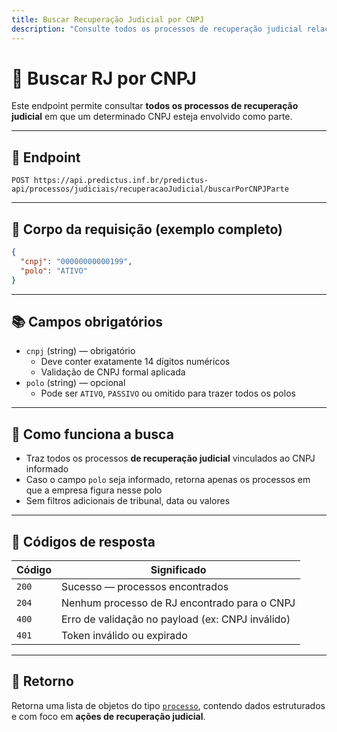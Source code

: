 ```yaml
---
title: Buscar Recuperação Judicial por CNPJ
description: "Consulte todos os processos de recuperação judicial relacionados a um CNPJ."
---
```


# 🏢 Buscar RJ por CNPJ

Este endpoint permite consultar **todos os processos de recuperação judicial** em que um determinado CNPJ esteja envolvido como parte.

---

## 🔗 Endpoint

```
POST https://api.predictus.inf.br/predictus-api/processos/judiciais/recuperacaoJudicial/buscarPorCNPJParte
```

---

## 🧾 Corpo da requisição (exemplo completo)

```json
{
  "cnpj": "00000000000199",
  "polo": "ATIVO"
}
```

---

## 📚 Campos obrigatórios

- `cnpj` (string) — obrigatório  
  - Deve conter exatamente 14 dígitos numéricos  
  - Validação de CNPJ formal aplicada
- `polo` (string) — opcional  
  - Pode ser `ATIVO`, `PASSIVO` ou omitido para trazer todos os polos

---

## 📌 Como funciona a busca

- Traz todos os processos **de recuperação judicial** vinculados ao CNPJ informado
- Caso o campo `polo` seja informado, retorna apenas os processos em que a empresa figura nesse polo
- Sem filtros adicionais de tribunal, data ou valores

---

## 🧾 Códigos de resposta

| Código | Significado                                  |
|--------|-----------------------------------------------|
| `200`  | Sucesso — processos encontrados               |
| `204`  | Nenhum processo de RJ encontrado para o CNPJ  |
| `400`  | Erro de validação no payload (ex: CNPJ inválido) |
| `401`  | Token inválido ou expirado                    |

---

## 🧾 Retorno

Retorna uma lista de objetos do tipo [`processo`](./estrutura-dados), contendo dados estruturados e com foco em **ações de recuperação judicial**.


